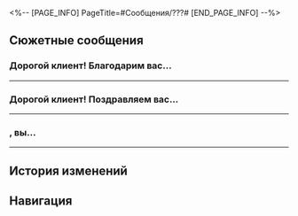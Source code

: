 <%-- [PAGE_INFO]
PageTitle=#Сообщения/???#
[END_PAGE_INFO] --%>
{{Сообщение Инфобокс
|id          = 135
|Изображение = НИП ??? Иконка.png
|Тип         = НИП
|Отправитель = ???
|ПодписьСоо  = 
|Фракция     = Другие
}}

==Сюжетные сообщения==
===Дорогой клиент! Благодарим вас...===
{{Сообщения
|условие_получения = 
|текст =
:'''???:''' Дорогой клиент! Благодарим вас за участие в игре с эффектом погружения «Приключения Хану» от Студии «Часы». Надеемся, что вы получили массу удовольствия. Оцените, пожалуйста, насколько вам понравилась игра: 1 - очень понравилась, 2 - понравилась. Для участия в опросе достаточно отправить одну цифру в ответном сообщении. Мы ждём с нетерпением!
:{Выбор} 1
::'''(Первопроходец):''' 1
::'''???:''' Благодарим вас за отклик! Желаем приятно провести время в Мире грёз.
:{Выбор} 2
::'''(Первопроходец):''' 2
::'''???:''' Благодарим вас за отклик! Желаем приятно провести время в Мире грёз.
:{Выбор} А если не понравилось?
::'''(Первопроходец):''' А почему тут только хорошие оценки?
::'''???:''' Плохие оценки могут привести к тому, что грёзотворцы испытают отрицательные эмоции, а это уже влечёт за собой риски для процесса проектирования игры. По этой причине канала для отрицательной обратной связи у нас нет. Надеемся на ваше понимание.
::'''???:''' Если вы остались недовольны игрой, то можете оставить свой отзыв офлайн в тематическом парке Студии «Часы». Мы обязательно выслушаем ваши предложения и максимально тактично передадим их разработчикам.
:'''???:''' Студия «Часы» подготовила для игроков немало наград за прохождение, а также лимитированное издание книги «Приключения Хану».
:'''???:''' Однако помните: в случае появления в книге особого контента, не имеющего отношения к таким персонажам как Часик, братец Хану и босс Камень, вы должны немедленно прекратить чтение и уничтожить книгу.
:{Выбор} Что ещё за особый контент?
::'''(Первопроходец):''' Особый контент?
::'''(Первопроходец):''' А детям такое можно читать?
:{Выбор} А что будет, если я прочту?
::'''(Первопроходец):''' Это не опасно для меня?
::'''(Первопроходец):''' Меня же не посадят за такое?
:'''???:''' Согласно правилам службы поддержки клиентов Студии «Часы» мы не отвечаем на подобные вопросы. Тем не менее просим вас серьёзно отнестись к данному предупреждению, поскольку соблюдение этих правил позволит вам избежать непредвиденных происшествий в Мире грёз.
:'''???:''' Просто прислушайтесь к предупреждению, и приключения в сладких снах принесут вам только радость! Мы надеемся, что пребывание в нашем мультипликационном мире подарит вам массу удовольствия!
}}
----

===Дорогой клиент! Поздравляем вас...===
{{Сообщения
|условие_получения = 
|текст =
:'''???:''' Дорогой клиент! Поздравляем вас с завершением первого испытания «Приключений Хану»! Вы собрали все пять лимитированных изданий, которые мы распространяем среди клиентов, верно?
:'''???:''' Скажите, не попадалось ли вам во время чтения что-то, не имеющее отношения к Часику?
:{Выбор} Кажется, что-то такое было...
::'''(Первопроходец):''' Там было что-то странное, как будто и не сказка.
::'''???:''' Приносим свои глубочайшие извинения! Возможно, вам достался бракованный экземпляр. Просим вас немедленно уничтожить книгу из соображений безопасности.
:{Выбор} Нет, ничего такого.
::'''(Первопроходец):''' Ничего такого, просто детские сказки.
::'''???:''' Понятно, спасибо. Если в будущем в какой-либо из книг «Приключения Хану» вам повстречается что-то странное, просим вас немедленно уничтожить книгу.
:{Выбор} Я даже не {{MC|ж=читала|м=читал}}.
::'''(Первопроходец):''' Не знаю, я даже не {{MC|ж=открывала|м=открывал}}.
::'''???:''' Какая жалость! История о братце Хану очень интересная. Прошу вас, если будет время, постарайтесь прочесть!
::'''???:''' Однако если в будущем в какой-либо из книг «Приключения Хану» вам повстречается что-то странное, просим вас немедленно уничтожить книгу.
:'''???:''' Кроме того, в настоящее время мы работаем над продолжением «Приключений Хану». В самом ближайшем будущем вы получите возможность прочувствовать новейшую историю о братце Хану в Мире грёз.
}}
----

==={{MC|ж=Дорогая гостья|м=Дорогой гость}}, вы...===
{{Сообщения
|условие_получения = 
|текст =
:'''???:''' {{MC|ж=Дорогая гостья|м=Дорогой гость}}, вы прошли девять испытаний «Приключений Хану», превзойдя 99,99% игроков!
:{Выбор} Вот это я молодец.
::'''(Первопроходец):''' Ай да я, ай да молодец.
::'''???:''' Ха-ха, вы действительно гуру этой игры.
:{Выбор} Аж 99,99%?
::'''(Первопроходец):''' Я {{MC|ж=прошла|м=прошёл}} всего пару уровней и уже {{MC|ж=обогнала|м=обогнал}} 99,99% игроков?
::'''???:''' Ага. Чтобы удивить игроков, мы разместили вход в игру в укромном месте, поэтому мало кто его находит.
:'''???:''' Кстати, сейчас многие гости нам сообщают, что в «Приключениях Хану» появляется всё больше и больше странностей.
:'''???:''' Насколько нам известно, клан Гончих начал расследование, которое, возможно, доставит неудобства владельцам книг... Если вы столкнётесь с чем-то подобным, будьте добры уничтожить эти книги.
:{{Диалог|Предупреждение}} Обнаружены помехи сигнала.
:'''???:''' {{Цвет|Ключевой|nobold=1|Но если вы настолько *суровы*, что опасности вас не пугают, и хотите узнать правду, то запомните его историю.}}
:{Выбор} Чего?
::'''(Первопроходец):''' ?
::'''(Первопроходец):''' Что это значит?
::{{Диалог|Предупреждение}} Сигнал восстановлен.
::'''???:''' {{MC|ж=Гостья|м=Гость}}, вы ещё здесь?
::'''???:''' Итак, в дальнейшем вас ждёт ещё больше уровней «Приключений Хану». Продолжайте в том же духе и становитесь лучшим «братцем Хану»!
:{Выбор} Чего?
::'''(Первопроходец):''' ?
::'''(Первопроходец):''' Что это значит?
::{{Диалог|Предупреждение}} Сигнал восстановлен.
::'''???:''' {{MC|ж=Гостья|м=Гость}}, вы ещё здесь?
::'''???:''' Итак, в дальнейшем вас ждёт ещё больше уровней «Приключений Хану». Продолжайте в том же духе и становитесь лучшим «братцем Хану»!
:{Выбор} Чего?
:'''(Первопроходец):''' ?
:'''(Первопроходец):''' Что это значит?
:{{Диалог|Предупреждение}} Сигнал восстановлен.
:'''???:''' {{MC|ж=Гостья|м=Гость}}, вы ещё здесь?
:'''???:''' Итак, в дальнейшем вас ждёт ещё больше уровней «Приключений Хану». Продолжайте в том же духе и становитесь лучшим «братцем Хану»!
}}
----

==История изменений==
{{История изменений|3.5}}

==Навигация==
{{Сообщения Навбокс}}